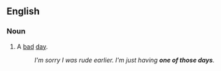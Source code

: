 ==English==

===Noun===
{{head|en|noun|head=[[one]] [[of]] [[those]] [[days]]}}

# {{context|idiomatic|lang=en}} A [[bad]] [[day]].
#: ''I'm sorry I was rude earlier. I'm just having '''one of those days'''.''